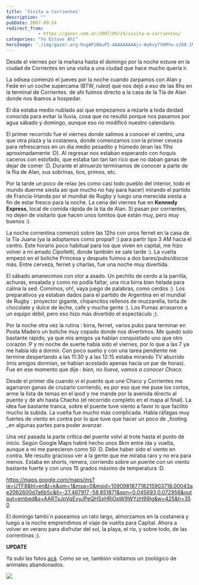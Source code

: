 ```yaml
---
title: 'Visita a Corrientes'
description: ""
pubDate: 2007-09-24
redirect_from: 
            - https://gazer.com.ar/2007/09/24/visita-a-corrientes/
categories: "Yo Estuve Ahí"
heroImage: './img/gazer.arg-RvgAPzBAuPI-AAAAAAAAAjs-Wy6vyfV8MYw-s288-IMG_5999.jpg'
---
```

Desde el viernes por la mañana hasta el domingo por la noche estuve en la ciudad de Corrientes en una visita a una ciudad que hace mucho quería ir.

La odisea comenzó el jueves por la noche cuando zarpamos con Alan y Fede en un coche supercama (BTW, _rulea_) que nos dejó a eso de las 8hs en la terminal de Corrientes. de ahí fuimos directo a la casa de la Tía de Alan donde nos íbamos a hospedar.

El día estaba medio nublado así que empezamos a rezarle a toda deidad conocida para evitar la lluvia, cosa que no resultó porque nos pasamos por agua sábado y domingo, aunque eso no modificó nuestro calendario.

El primer recorrido fue el viernes donde salimos a conocer el centro, una que otra plaza y la costanera, donde comenzamos con la primer ceveza para refrescarnos en un dia medio pesadito y húmedo (eran las 11hs aproximadamente :D). Al regresar nos estaban esperando con ñoquis caceros con estofado, que estaba tan tan tan rico que no daban ganas de dejar de comer :D. Durante el almuerzo terminamos de conocer a parte de la flia de Alan, sus sobrinas, tios, primos, etc.

Por la tarde un poco de relax (es como casi todo pueblo del interior, todo el mundo duerme siesta así que mucho no hay para hacer) mirando el partido de Francia-Irlanda por el mundial de Rugby y luego una merecida siesta a fin de estar fresco para la noche. La cena del viernes fue en **Kennedy Express**, local de comida rápida de la tía de Alan. Si pasan por corrientes, no dejen de visitarlo que hacen unos lomitos que están muy, pero muy buenos :).

La noche correntina comenzó sobre las 12hs con unos fernet en la casa de la Tía Juana (ya la adoptamos como propia!! :) para partir tipo 3 AM hacia el centro. Este horario poco habitual para los que viven en capital, me hizo volver a mi amado Cipolletti, donde también se sale tarde :). La vuelta empezó en el boliche Princesa y después fuimos a dos bares/pubs/discos más. Entre cerveza, fernet y charlas, fue una noche muy divertida.

El sábado amanecimos con olor a asado. Un pechito de cerdo a la parrilla, achuras, ensalada y como no podía faltar, una rica birra bien helada para calma la sed. Comimos, oh!, vaya juego de palabras, como cerdos :). Los preparativos ya estaban dados para el partido de Argentina en el mundial de Rugby : proyector gigante, chipancitos rellenos de muzzarella, torta de chocolate y dulce de leche, cafe y mucha gente :). Los Pumas arrasaron a un equipo débil, pero eso hizo más divertido el espectáculo ;).

Por la noche otra vez la rutina : birra, fernet, varios pubs para terminar en Posta Madero un boliche muy copado donde nos divertimos. Me quedó solo bastante rápido, ya que mis amigos ya habían conquistado uno que otro corazón :P y mi noche de suerte había sido el viernes, por lo que a las 7 ya me había ido a dormir. Con poco sueño y con una tarea pendiente me termine despertando a las 11:30 y a las 12:15 estaba mirando TV aburrido (mis amigos dormían, se habían acostado apenas hacía un par de horas). Fue en ese momento que dije : _bien, no llueve, vamos a conocer Chaco_.

Desde el primer día cuando vi el puente que une Chaco y Corrientes me agarraron ganas de cruzarlo corriendo, es por eso que me puse los cortos, arme la lista de temas en el ipod y me mande por la avenida directo al puente y de ahí hasta Chacho (el recorrido completo en el mapa al final). La idea fue bastante tranca, sobre el puente tuve viento a favor lo que facilitó mucho la subida. La vuelta fue mucho más complicada. Había ráfagas muy fuertes de viento en contra por lo que tuve que hacer un poco de \_footing \_en algunas partes para poder avanzar.

Una vez pasada la parte crítica del puente volví al trote hasta el punto de inicio. Según Google Maps habré hecho unos 8km entre ida y vuelta, aunque a mi me parecieron como 50 :D. Debe haber sido el viento en contra. Me resulto gracioso ver a la gente que me miraba raro y no era para menos. Estaba en shorts, remera, corriendo sobre un puente con un viento bastante fuerte y con unos 15 grados máximo de temperatura :D.

https://maps.google.com/maps/ms?ie=UTF8&hl=en&t=k&om=1&msa=0&msid=109098187718215903718.00043ae2062600d7a6b5c&ll=-27.467917,-58.851871&spn=0.045693,0.072956&output=embed&s=AARTsJpVqEvyJPeQHSxHRjOpW9WYzH99Ig&w=425&h=350

El domingo tambi´n paseamos un rato largo, almorzamos en la costanera y luego a la noche emprendimos el viaje de vuelta para Capital. Ahora a volver en verano para disfrutar del sol, la playa, el río, y sobre todo, de las correntinas ;).

**UPDATE**

Ya subí las fotos [acá](http://picasaweb.google.com/gazer.arg/Corrientes). Como se ve, tambión visitamos un zoológico de animales abandonados.

[![](./img/gazer.arg-RvgAPzBAuPI-AAAAAAAAAjs-Wy6vyfV8MYw-s288-IMG_5999.jpg)](http://picasaweb.google.com/gazer.arg/Corrientes/photo#5113837648271685874)
